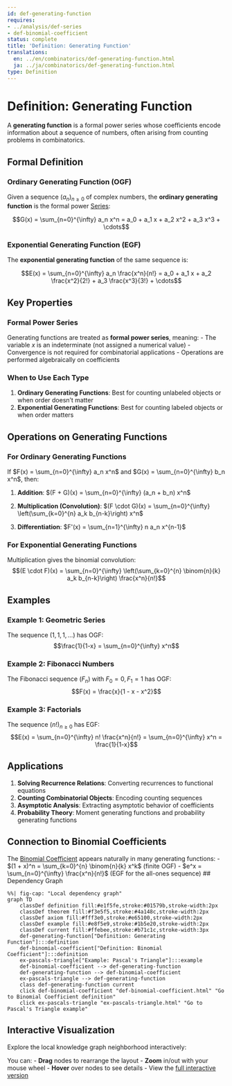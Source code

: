 ```yaml
---
id: def-generating-function
requires:
- ../analysis/def-series
- def-binomial-coefficient
status: complete
title: 'Definition: Generating Function'
translations:
  en: ../en/combinatorics/def-generating-function.html
  ja: ../ja/combinatorics/def-generating-function.html
type: Definition
---
```


# Definition: Generating Function

A **generating function** is a formal power series whose coefficients encode information about a sequence of numbers, often arising from counting problems in combinatorics.

## Formal Definition

### Ordinary Generating Function (OGF)

Given a sequence $(a_n)_{n \geq 0}$ of complex numbers, the **ordinary generating function** is the formal power [Series](../analysis/def-series.qmd):

$$G(x) = \sum_{n=0}^{\infty} a_n x^n = a_0 + a_1 x + a_2 x^2 + a_3 x^3 + \cdots$$

### Exponential Generating Function (EGF)

The **exponential generating function** of the same sequence is:

$$E(x) = \sum_{n=0}^{\infty} a_n \frac{x^n}{n!} = a_0 + a_1 x + a_2 \frac{x^2}{2!} + a_3 \frac{x^3}{3!} + \cdots$$

## Key Properties

### Formal Power Series

Generating functions are treated as **formal power series**, meaning:
- The variable $x$ is an indeterminate (not assigned a numerical value)
- Convergence is not required for combinatorial applications
- Operations are performed algebraically on coefficients

### When to Use Each Type

1. **Ordinary Generating Functions**: Best for counting unlabeled objects or when order doesn't matter
2. **Exponential Generating Functions**: Best for counting labeled objects or when order matters

## Operations on Generating Functions

### For Ordinary Generating Functions

If $F(x) = \sum_{n=0}^{\infty} a_n x^n$ and $G(x) = \sum_{n=0}^{\infty} b_n x^n$, then:

1. **Addition**: $(F + G)(x) = \sum_{n=0}^{\infty} (a_n + b_n) x^n$

2. **Multiplication (Convolution)**: $(F \cdot G)(x) = \sum_{n=0}^{\infty} \left(\sum_{k=0}^{n} a_k b_{n-k}\right) x^n$

3. **Differentiation**: $F'(x) = \sum_{n=1}^{\infty} n a_n x^{n-1}$

### For Exponential Generating Functions

Multiplication gives the binomial convolution:
$$(E \cdot F)(x) = \sum_{n=0}^{\infty} \left(\sum_{k=0}^{n} \binom{n}{k} a_k b_{n-k}\right) \frac{x^n}{n!}$$

## Examples

### Example 1: Geometric Series

The sequence $(1, 1, 1, \ldots)$ has OGF:
$$\frac{1}{1-x} = \sum_{n=0}^{\infty} x^n$$

### Example 2: Fibonacci Numbers

The Fibonacci sequence $(F_n)$ with $F_0 = 0, F_1 = 1$ has OGF:
$$F(x) = \frac{x}{1 - x - x^2}$$

### Example 3: Factorials

The sequence $(n!)_{n \geq 0}$ has EGF:
$$E(x) = \sum_{n=0}^{\infty} n! \frac{x^n}{n!} = \sum_{n=0}^{\infty} x^n = \frac{1}{1-x}$$

## Applications

1. **Solving Recurrence Relations**: Converting recurrences to functional equations
2. **Counting Combinatorial Objects**: Encoding counting sequences
3. **Asymptotic Analysis**: Extracting asymptotic behavior of coefficients
4. **Probability Theory**: Moment generating functions and probability generating functions

## Connection to Binomial Coefficients

The [Binomial Coefficient](def-binomial-coefficient.qmd) appears naturally in many generating functions:
- $(1 + x)^n = \sum_{k=0}^{n} \binom{n}{k} x^k$ (finite OGF)
- $e^x = \sum_{n=0}^{\infty} \frac{x^n}{n!}$ (EGF for the all-ones sequence)
## Dependency Graph

```mermaid
%%| fig-cap: "Local dependency graph"
graph TD
    classDef definition fill:#e1f5fe,stroke:#01579b,stroke-width:2px
    classDef theorem fill:#f3e5f5,stroke:#4a148c,stroke-width:2px
    classDef axiom fill:#fff3e0,stroke:#e65100,stroke-width:2px
    classDef example fill:#e8f5e9,stroke:#1b5e20,stroke-width:2px
    classDef current fill:#ffebee,stroke:#b71c1c,stroke-width:3px
    def-generating-function["Definition: Generating Function"]:::definition
    def-binomial-coefficient["Definition: Binomial Coefficient"]:::definition
    ex-pascals-triangle["Example: Pascal's Triangle"]:::example
    def-binomial-coefficient --> def-generating-function
    def-generating-function --> def-binomial-coefficient
    ex-pascals-triangle --> def-generating-function
    class def-generating-function current
    click def-binomial-coefficient "def-binomial-coefficient.html" "Go to Binomial Coefficient definition"
    click ex-pascals-triangle "ex-pascals-triangle.html" "Go to Pascal's Triangle example"
```

## Interactive Visualization

Explore the local knowledge graph neighborhood interactively:

::: {.graph-viz data-id="def-generating-function" data-width="700" data-height="500"}
:::

You can:
- **Drag** nodes to rearrange the layout
- **Zoom** in/out with your mouse wheel
- **Hover** over nodes to see details
- View the [full interactive version](../../output/interactive/en/def-generating-function.html){target="_blank"}
